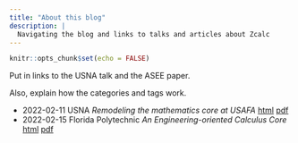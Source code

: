 ```yaml
---
title: "About this blog"
description: |
  Navigating the blog and links to talks and articles about Zcalc
---
```


```r
knitr::opts_chunk$set(echo = FALSE)
```

Put in links to the USNA talk and the ASEE paper. 

Also, explain how the categories and tags work.


- 2022-02-11 USNA *Remodeling the mathematics core at USAFA* [html](Outreach/2022-02-11-USNA/2022-02-11-USNA.html) [pdf](Outreach/2022-02-11-USNA/2022-02-11-USNA.pdf)
- 2022-02-15 Florida Polytechnic  *An Engineering-oriented Calculus Core* [html](Outreach/2022-02-15-Florida-Polytechnic/2022-02-15-Florida-Polytechnic.html) [pdf](Outreach/2022-02-15-Florida-Polytechnic/2022-02-15-Florida-Polytechnic.pdf)

